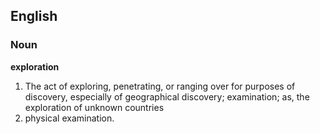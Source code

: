 ==English==

===Noun===

'''exploration'''

#The act of exploring, penetrating, or ranging over for purposes of discovery, especially of geographical discovery; examination; as, the exploration of unknown countries
#physical examination.